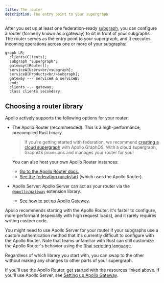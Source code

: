 ```yaml
---
title: The router
description: The entry point to your supergraph
---
```


After you set up at least one federation-ready [subgraph](./subgraphs-overview/), you can configure a router (formerly known as a gateway) to sit in front of your subgraphs. The router serves as the entry point to your supergraph, and it executes incoming operations across one or more of your subgraphs:

```mermaid
graph LR;
  clients(Clients);
  subgraph "Supergraph";
  gateway([Router]);
  serviceA[Users<br/>subgraph];
  serviceB[Products<br/>subgraph];
  gateway --- serviceA & serviceB;
  end;
  clients -.- gateway;
  class clients secondary;
```

## Choosing a router library

Apollo actively supports the following options for your router:

- The Apollo Router (recommended): This is a high-performance, precompiled Rust binary.

    > If you're getting started with federation, we recommend [creating a cloud supergraph](/graphos/quickstart/cloud/) with Apollo GraphOS. With a cloud supergraph, GraphOS provisions and manages your router for you!

    You can also host your own Apollo Router instances:

    - [Go to the Apollo Router docs.](/router/quickstart/)
    - [See the federation quickstart](../quickstart/setup/) (which uses the Apollo Router).
- Apollo Server: Apollo Server can act as your router via the [`@apollo/gateway`](https://www.npmjs.com/package/@apollo/gateway) extension library.
    - [See how to set up Apollo Gateway](/apollo-server/using-federation/apollo-gateway-setup).

<Tip>    

Apollo recommends starting with the Apollo Router. It's faster to configure, more performant (especially with high request loads), and it rarely requires writing custom code.

</Tip>

<ExpansionPanel title="When should I use Apollo Server?">

You might need to use Apollo Server for your router if your subgraphs use a custom authentication method that it's currently difficult to configure with the Apollo Router. Note that teams unfamiliar with Rust can still customize the Apollo Router's behavior using the [Rhai scripting language](/router/customizations/rhai).

Regardless of which library you start with, you can swap to the other without making any changes to other parts of your supergraph.

</ExpansionPanel>

If you'll use the Apollo Router, get started with the resources linked above. If you'll use Apollo Server, see [Setting up Apollo Gateway](/apollo-server/using-federation/apollo-gateway-setup).
